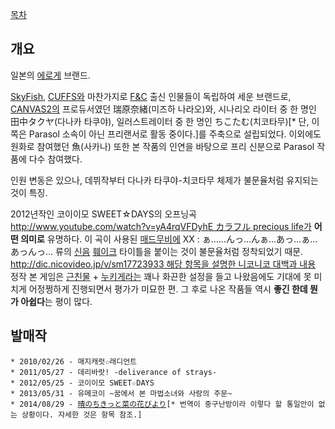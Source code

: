 [[목차]]

== 개요 ==

일본의 [[에로게]] 브랜드.

[[SkyFish]], [[CUFFS]]와 마찬가지로 [[F&C]] 출신 인물들이 독립하여 세운 브랜드로, [[CANVAS2]]의 프로듀서였던 瑞原奈緒(미즈하 나라오)와, 시나리오 라이터 중 한 명인 田中タクヤ(다나카 타쿠야), 일러스트레이터 중 한 명인 ちこたむ(치코타무)[* 단, 이쪽은 Parasol 소속이 아닌 프리랜서로 활동 중이다.]를 주축으로 설립되었다. 이외에도 원화로 참여했던 魚(사카나) 또한 본 작품의 인연을 바탕으로 프리 신분으로 Parasol 작품에 다수 참여했다.

인원 변동은 있으나, 데뷔작부터 다나카 타쿠야-치코타무 체제가 불문율처럼 유지되는 것이 특징.

2012년작인 코이이모 SWEET☆DAYS의 오프닝곡 [[http://www.youtube.com/watch?v=yA4rqVFDyhE カラフル precious life]]가 '''어떤 의미로''' 유명하다. 이 곡이 사용된 [[매드무비]]에 XX : ぁ……んっ…んぁ…あっ…ぁ…あっんっ… 류의 [[신음]] [[훼이크]] 타이틀을 붙이는 것이 불문율처럼 정착되었기 때문. [[http://dic.nicovideo.jp/v/sm17723933 해당 항목을 설명한 니코니코 대백과 내용]] 정작 본 게임은 [[근친물]] + [[누키게]]라는 꽤나 화끈한 설정을 들고 나왔음에도 기대에 못 미치게 어정쩡하게 진행되면서 평가가 미묘한 편. 그 후로 나온 작품들 역시 '''좋긴 한데 뭔가 아쉽다'''는 평이 많다.

== 발매작 ==

 * 2010/02/26 - 매지캐럿☆래디언트
 * 2011/05/27 - 데리바랏! -deliverance of strays-
 * 2012/05/25 - 코이이모 SWEET☆DAYS
 * 2013/05/31 - 유메코이 ~꿈에서 본 마법소녀와 사랑의 주문~
 * 2014/08/29 - [[晴のちきっと菜の花びより]][* 번역이 중구난방이라 이렇다 할 통일안이 없는 상황이다. 자세한 것은 항목 참조.]



